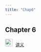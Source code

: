 ```yaml
---
title: "Chap6"
---
```


## Chapter 6

<img src="img/teacher.png" alt="讲义" style="width: 24px; height: 24px;margin-right: 10px">[讲义](https://lizongzhang.github.io/ee4/chap6.html)


